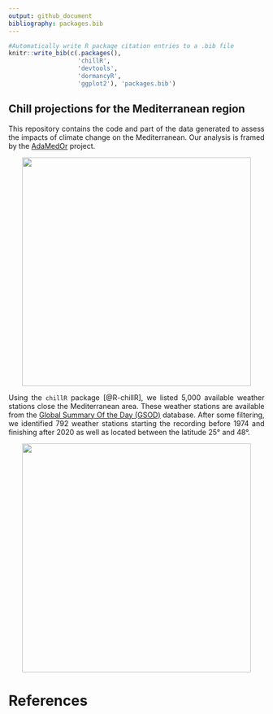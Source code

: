 ```yaml
---
output: github_document
bibliography: packages.bib
---
```


```r
#Automatically write R package citation entries to a .bib file
knitr::write_bib(c(.packages(), 
                   'chillR',
                   'devtools',
                   'dormancyR',
                   'ggplot2'), 'packages.bib')
```

<div style="text-align: justify">

# Chill projections for the Mediterranean region

This repository contains the code and part of the data generated to assess the impacts of climate change on the Mediterranean. Our analysis is framed by the [AdaMedOr](https://twitter.com/AdaMedOr1) project.

<center>
<a><img src='figures/mediterranean.png' height="450" /></a>
</center>

Using the `chillR` package [@R-chillR], we listed 5,000 available weather stations close the Mediterranean area. These weather stations are available from the [Global Summary Of the Day (GSOD)](https://data.noaa.gov/dataset/dataset/global-surface-summary-of-the-day-gsod) database. After some filtering, we identified 792 weather stations starting the recording before 1974 and finishing after 2020 as well as located between the latitude 25° and 48°.

<center>
<a><img src='figures/available_WS_filtered_latitude_v2.png' align="center" height="450" /></a>
</center>

</div>

# References